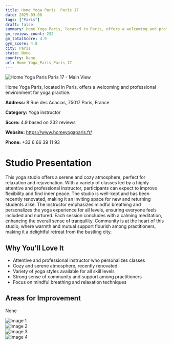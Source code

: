 ```yaml
---
title: Home Yoga Paris  Paris 17
date: 2025-03-08
tags: ["Paris"]  
draft: false
summary: Home Yoga Paris, located in Paris, offers a welcoming and professional environment for yoga practice.
gm_reviews_count: 232
gm_totalScore: 4.9
gym_score: 4.8
city: Paris
state: None
country: None
url: Home_Yoga_Paris_Paris_17
---
```


<div className="aspect-[16/9] relative my-8">
  <img 
    src="https://lh5.googleusercontent.com/p/AF1QipPkD5sEVVVKoGRqmQkcjqph19HTQZD7fffZDip1=w1920-h1080-k-no"
    alt="Home Yoga Paris  Paris 17 - Main View"
    className="object-cover absolute inset-0 w-full h-full rounded-lg"
  />
</div>

Home Yoga Paris, located in Paris, offers a welcoming and professional environment for yoga practice.

**Address:** 8 Rue des Acacias, 75017 Paris, France

**Category:** Yoga instructor

**Score:** 4.9 based on 232 reviews

**Website:** https://www.homeyogaparis.fr/

**Phone:** +33 6 66 39 11 93

# Studio Presentation

This yoga studio offers a serene and cozy atmosphere, perfect for relaxation and rejuvenation. With a variety of classes led by a highly attentive and professional instructor, participants can expect to improve flexibility and find inner peace. The studio is well-kept and has been recently renovated, making it an inviting space for new and returning students alike. The instructor emphasizes mindful breathing and personalizes the yoga experience for all levels, ensuring everyone feels included and nurtured. Each session concludes with a calming meditation, enhancing the overall sense of tranquility. Community is at the heart of this studio, where warmth and mutual support flourish among practitioners, making it a delightful retreat from the bustling city.

## Why You'll Love It

- Attentive and professional instructor who personalizes classes
- Cozy and serene atmosphere, recently renovated
- Variety of yoga styles available for all skill levels
- Strong sense of community and support among practitioners
- Focus on mindful breathing and relaxation techniques

## Areas for Improvement

None

<div className="grid grid-cols-1 xl:grid-cols-2 gap-4 my-8">
<div className="aspect-[4/3] relative"><img src="https://lh3.googleusercontent.com/p/AF1QipMC0L8xk-Wwlxp-zwE75kTuszVGkadmM4coWSk5=w1920-h1080-k-no" alt="Image 1" className="object-cover absolute inset-0 w-full h-full rounded-lg" /></div>
<div className="aspect-[4/3] relative"><img src="https://lh5.googleusercontent.com/p/AF1QipPxSuE26psyhP_TU7VMMwd7DsWhLJbhZM-fedAg=w1920-h1080-k-no" alt="Image 2" className="object-cover absolute inset-0 w-full h-full rounded-lg" /></div>
<div className="aspect-[4/3] relative"><img src="https://lh5.googleusercontent.com/p/AF1QipOS8f39IQDtYSYmYAifxcH_j3is9PVOOWFQLQXz=w1920-h1080-k-no" alt="Image 3" className="object-cover absolute inset-0 w-full h-full rounded-lg" /></div>
<div className="aspect-[4/3] relative"><img src="https://lh5.googleusercontent.com/p/AF1QipMwDkPbIA15aRaYacwJI--PhjR5yM6YETgT60P5=w1920-h1080-k-no" alt="Image 4" className="object-cover absolute inset-0 w-full h-full rounded-lg" /></div>
</div>